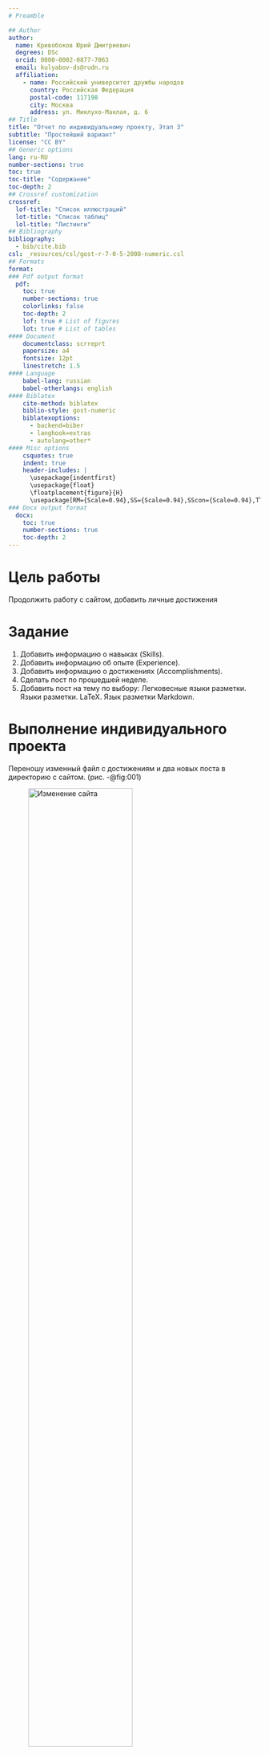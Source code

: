 ```yaml
---
# Preamble

## Author
author:
  name: Кривобоков Юрий Дмитриевич
  degrees: DSc
  orcid: 0000-0002-0877-7063
  email: kulyabov-ds@rudn.ru
  affiliation:
    - name: Российский университет дружбы народов
      country: Российская Федерация
      postal-code: 117198
      city: Москва
      address: ул. Миклухо-Маклая, д. 6
## Title
title: "Отчет по индивидуальному проекту, Этап 3"
subtitle: "Простейший вариант"
license: "CC BY"
## Generic options
lang: ru-RU
number-sections: true
toc: true
toc-title: "Содержание"
toc-depth: 2
## Crossref customization
crossref:
  lof-title: "Список иллюстраций"
  lot-title: "Список таблиц"
  lol-title: "Листинги"
## Bibliography
bibliography:
  - bib/cite.bib
csl: _resources/csl/gost-r-7-0-5-2008-numeric.csl
## Formats
format:
### Pdf output format
  pdf:
    toc: true
    number-sections: true
    colorlinks: false
    toc-depth: 2
    lof: true # List of figures
    lot: true # List of tables
#### Document
    documentclass: scrreprt
    papersize: a4
    fontsize: 12pt
    linestretch: 1.5
#### Language
    babel-lang: russian
    babel-otherlangs: english
#### Biblatex
    cite-method: biblatex
    biblio-style: gost-numeric
    biblatexoptions:
      - backend=biber
      - langhook=extras
      - autolang=other*
#### Misc options
    csquotes: true
    indent: true
    header-includes: |
      \usepackage{indentfirst}
      \usepackage{float}
      \floatplacement{figure}{H}
      \usepackage[RM={Scale=0.94},SS={Scale=0.94},SScon={Scale=0.94},TT={Scale=MatchLowercase,FakeStretch=0.9},DefaultFeatures={Ligatures=Common}]{plex-otf}
### Docx output format
  docx:
    toc: true
    number-sections: true
    toc-depth: 2
---
```


# Цель работы

Продолжить работу с сайтом, добавить личные достижения

# Задание

1. Добавить информацию о навыках (Skills).
2. Добавить информацию об опыте (Experience).
3. Добавить информацию о достижениях (Accomplishments).
4. Сделать пост по прошедшей неделе.
5. Добавить пост на тему по выбору: Легковесные языки разметки. Языки разметки. LaTeX. Язык разметки Markdown.

# Выполнение индивидуального проекта

Переношу изменный файл с достижениям и два новых поста в директорию с сайтом. (рис. -@fig:001)

![Изменение сайта](image/1.jpg){#fig:001 width=70%}

Проверяю отображение двух новых постов на сайте. (рис. -@fig:002)

![Проверка создания 2 постов](image/2.jpg){#fig:002 width=70%}

Проверяю отображение своих достижений на сайте. (рис. -@fig:003)

![Проверка обновления достижений на сайте](image/3.jpg){#fig:003 width=70%}

# Выводы

Мы продолжили работу с сайтом, добавили личные достижения.

# Список литературы{.unnumbered}

::: {#refs}
:::
